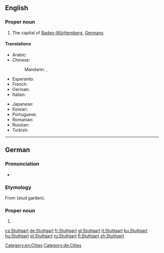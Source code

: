 ==English==
{{wikipedia}}

===Proper noun===
{{en-proper noun}}

# The capital of [[Baden-Württemberg]], [[Germany]].

====Translations====
{{trans-top|a city in Germany}}
* Arabic: {{t-|ar|شتوتغارت|m|tr=shtutghart|sc=Arab}}
* Chinese:
*: Mandarin: {{t|zh|斯圖加特|sc=Hani}}, {{t|zh|斯图加特|tr=Sītújiātè|sc=Hani}}
* Esperanto: {{t-|eo|Stutgarto}}
* French: {{t+|fr|Stuttgart|m}}
* German: {{t+|de|Stuttgart|n}}
* Italian: {{t+|it|Stoccarda|f}}
{{trans-mid}}
* Japanese: {{t-|ja|シュトゥットガルト|tr=Shututtogaruto|sc=Jpan}}
* Korean: {{t-|ko|슈투트가르트|tr=Syututeugareuteu|sc=Kore}}
* Portuguese: {{t-|pt|Estugarda|f}}
* Romanian: {{t-|ro|Stuttgart}}
* Russian: {{t-|ru|Штутгарт|m|tr=Štútgart|sc=Cyrl}}
* Turkish: {{t-|tr|Stuttgart}}
{{trans-bottom}}

[[Category:en:Cities]]

----

==German==
{{wikipedia|lang=de}}

===Pronunciation===
*{{audio|De-Stuttgart.OGG|audio}}

===Etymology===
From {{etyl|goh|de}} {{term|stuotgarten|lang=goh}} (stud garden).

===Proper noun===
{{de-proper noun|g=n}}

# {{l|en|Stuttgart}}

[[Category:de:Cities]]

[[cs:Stuttgart]]
[[de:Stuttgart]]
[[fr:Stuttgart]]
[[gl:Stuttgart]]
[[it:Stuttgart]]
[[ku:Stuttgart]]
[[hu:Stuttgart]]
[[pl:Stuttgart]]
[[ru:Stuttgart]]
[[fi:Stuttgart]]
[[zh:Stuttgart]]